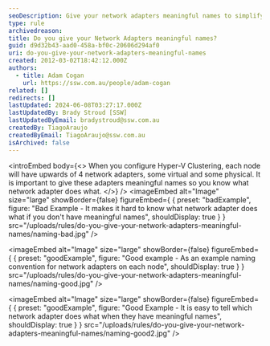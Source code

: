 ```yaml
---
seoDescription: Give your network adapters meaningful names to simplify Hyper-V Clustering configuration and ensure smooth node operations.
type: rule
archivedreason:
title: Do you give your Network Adapters meaningful names?
guid: d9d32b43-aad0-458a-bf0c-20606d294af0
uri: do-you-give-your-network-adapters-meaningful-names
created: 2012-03-02T18:42:12.000Z
authors:
  - title: Adam Cogan
    url: https://ssw.com.au/people/adam-cogan
related: []
redirects: []
lastUpdated: 2024-06-08T03:27:17.000Z
lastUpdatedBy: Brady Stroud [SSW]
lastUpdatedByEmail: bradystroud@ssw.com.au
createdBy: TiagoAraujo
createdByEmail: TiagoAraujo@ssw.com.au
isArchived: false
---
```


<introEmbed
  body={<>
When you configure Hyper-V Clustering, each node will have upwards of 4 network adapters, some virtual and some physical. It is important to give these adapters meaningful names so you know what network adapter does what.
  </>}
/>
<imageEmbed
  alt="Image"
  size="large"
  showBorder={false}
  figureEmbed={ {
    preset: "badExample",
    figure: "Bad Example - It makes it hard to know what network adapter does what if you don't have meaningful names",
    shouldDisplay: true
  } }
  src="/uploads/rules/do-you-give-your-network-adapters-meaningful-names/naming-bad.jpg"
/>

<imageEmbed
  alt="Image"
  size="large"
  showBorder={false}
  figureEmbed={ {
    preset: "goodExample",
    figure: "Good example - As an example naming convention for network adapters on each node",
    shouldDisplay: true
  } }
  src="/uploads/rules/do-you-give-your-network-adapters-meaningful-names/naming-good.jpg"
/>

<imageEmbed
  alt="Image"
  size="large"
  showBorder={false}
  figureEmbed={ {
    preset: "goodExample",
    figure: "Good Example - It is easy to tell which network adapter does what when they have meaningful names",
    shouldDisplay: true
  } }
  src="/uploads/rules/do-you-give-your-network-adapters-meaningful-names/naming-good2.jpg"
/>
